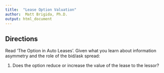 ```yaml
---
title:  "Lease Option Valuation"
author:  Matt Brigida, Ph.D.
output: html_document
---
```


## Directions

Read 'The Option in Auto Leases'. Given what you learn about information asymmetry and the role of the bid/ask spread:

#. Does the option reduce or increase the value of the lease to the lessor?



